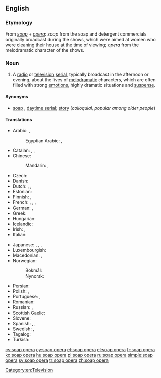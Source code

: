 ==English==
{{wikipedia}}

===Etymology===
From ''[[soap]]'' + ''[[opera]]'': ''soap'' from the soap and detergent commercials originally broadcast during the shows, which were aimed at women who were cleaning their house at the time of viewing; ''opera'' from the melodramatic character of the shows.

===Noun===
{{en-noun|head=[[soap]] [[opera]]}}

# A [[radio]] or [[television]] [[serial]], typically broadcast in the afternoon or evening, about the lives of [[melodramatic]] characters, which are often filled with strong [[emotion]]s, highly dramatic situations and [[suspense]].

====Synonyms====
* [[soap]] {{qualifier|colloquial}}, [[daytime serial]]; [[story]] (''colloquial, popular among older people'')

====Translations====
{{trans-top|television serial}}
* Arabic: {{t-|ar|تمثيلية|f|tr=tamṯīliyya}}, {{qualifier|literal, colloquial}} {{t-|ar|أوبرا الصابون|f|tr=ʾubira al-ṣābūn|sc=Arab}}
*: Egyptian Arabic: {{tø|arz|تمثيلية|f|tr=tamseleyya}}, {{tø|arz|مسلسل|m|tr=mosalsal}}
* Catalan: {{t-|ca|culebrot|m}}, {{t-|ca|telenovel·la|f}}, {{t+|ca|fulletó|m}}
* Chinese:
*: Mandarin: {{t|cmn|肥皂劇|sc=Hani}}, {{t|cmn|肥皂剧|tr=féizào-jù|sc=Hani}}
* Czech: {{t-|cs|mýdlová opera|f}}
* Danish: {{t-|da|sæbeopera|c}}
* Dutch: {{t+|nl|soap|f}}, {{t-|nl|soapreeks}} '' '', {{t-|nl|soapserie}} '' ''
* Estonian: {{t-|et|seebiooper}}
* Finnish: {{t+|fi|saippuasarja}}, {{t-|fi|saippuaooppera}}
* French: {{t+|fr|feuilleton|m}}, {{t+|fr|soap opera|m}}, {{t+|fr|soap|m}}, {{t+|fr|téléroman|m}} {{qualifier|Quebec}}
* German: {{t+|de|soap|f|alt=Soap}}, {{t+|de|Seifenoper|f}}
* Greek: {{t+|el|σαπουνόπερα|f|tr=sapounópera}}
* Hungarian: {{t+|hu|szappanopera}}
* Icelandic: {{t-|is|sápuópera|f}}
* Irish: {{t-|ga|sobaldráma|m}}, {{t-|ga|sobalchlár|m}}
* Italian: {{t-|it|telenovela|f}}
{{trans-mid}}
* Japanese: {{t-|ja|昼メロ|tr=hiru-mero}}, {{t-|ja|昼ドラマ|tr=hiru-dorama}}, {{t-|ja|昼ドラ|tr=hiru-dora}}, {{t-|ja|ソープオペラ|tr=sōpuopera}}
* Luxembourgish: {{t-|lb|Seefenoper}}
* Macedonian: {{t-|mk|сапунска опера|f|tr=sápunnska ópera}}, {{t-|mk|сапуница|f|tr=sapúnica}}
* Norwegian:
*: Bokmål: {{t-|no|såpeopera|m}}
*: Nynorsk: {{t-|no|såpeopera|m}}
* Persian: {{t|fa|سریال عامه‌پسند، اپرای صابون، اپرای صابونی، نمایش صابونی  |tr=operaye saabooni|sc=fa-Arab}}
* Polish: {{t+|pl|telenowela|f}}, {{t+|pl|opera mydlana|f}}
* Portuguese: {{t-|pt|telenovela|f}}, {{t+|pt|novela|f}}
* Romanian: {{t-|ro|telenovelă|f}}
* Russian: {{t-|ru|мыльная опера|f|tr=mýl'naja ópera}}, {{t+|ru|телесериал|m|tr=teleseriál}}
* Scottish Gaelic: {{t-|gd|siabann|m}}
* Slovene: {{t-|sl|telenovela|f}}
* Spanish: {{t+|es|telenovela|f}}, {{t+|es|culebrón|m}}, {{t+|es|comedia|f}}
* Swedish: {{t-|sv|såpopera|c}}, {{t+|sv|såpa|c}}
* Tagalog: {{t-|tl|telenobela}}
* Turkish: {{t+|tr|pembe dizi}}
{{trans-bottom}}

[[Category:en:Television]]

[[cs:soap opera]]
[[cy:soap opera]]
[[et:soap opera]]
[[el:soap opera]]
[[fr:soap opera]]
[[ko:soap opera]]
[[hu:soap opera]]
[[pl:soap opera]]
[[ru:soap opera]]
[[simple:soap opera]]
[[sv:soap opera]]
[[tr:soap opera]]
[[zh:soap opera]]